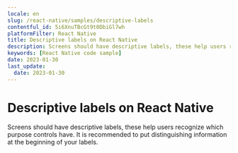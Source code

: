 ```yaml
---
locale: en
slug: /react-native/samples/descriptive-labels
contentful_id: 5i6XnuTBcGt9t0DbiGl7wh
platformFilter: React Native
title: Descriptive labels on React Native
description: Screens should have descriptive labels, these help users recognize which purpose controls have.
keywords: [React Native code sample]
date: 2023-01-30
last_update:
  date: 2023-01-30
---
```


# Descriptive labels on React Native

Screens should have descriptive labels, these help users recognize which purpose controls have. It is recommended to put distinguishing information at the beginning of your labels.

<CodeSample id="screen-labels" locale="en" platform="react native"/>
